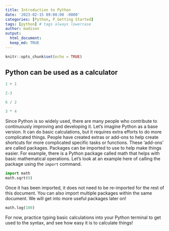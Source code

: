 ```yaml
---
title: Introduction to Python
date: '2023-02-15 09:00:00 -0800'
categories: [Python, P_Getting Started]
tags: [python] # tags always lowercase
author: madison
output: 
  html_document:
  keep_md: TRUE
---
```


```r
knitr::opts_chunk$set(echo = TRUE)
```

## Python can be used as a calculator

```python
1 + 1
```



```python
2-3
```



```python
6 / 2
```



```python
3 * 4
```



Since Python is so widely used, there are many people who contribute to continuously improving and developing it. Let's imagine Python as a base version. It can do basic calculations, but it requires extra efforts to do more complicated things. People have created extras or add-ons to help create shortcuts for more complicated specific tasks or functions. These 'add-ons' are called packages. Packages can be imported to use to help make things easier. For example, there is a Python package called math that helps with basic mathematical operations. Let's look at an example here of calling the package using the ```import``` command.

```python
import math
math.sqrt(9)
```

Once it has been imported, it does not need to be re-imported for the rest of this document. You can also import multiple packages within the same document. We will get into more useful packages later on!

```python
math.log(100)
```

For now, practice typing basic calculations into your Python terminal to get used to the syntax, and see how easy it is to calculate things!

